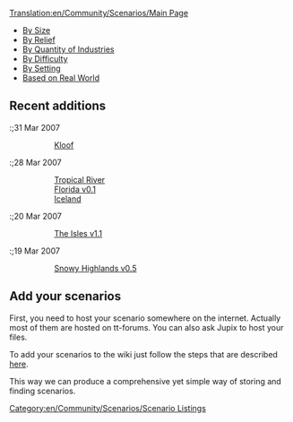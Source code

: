 [[Translation:en/Community/Scenarios/Main Page]]


* [[en/Community/Scenarios/Size/Main Page|By Size]]
* [[en/Community/Scenarios/Relief/Main Page|By Relief]]
* [[en/Community/Scenarios/Industry Density/Main Page|By Quantity of Industries]]
* [[en/Community/Scenarios/Difficulty/Main Page|By Difficulty]]
* [[en/Community/Scenarios/Climate/Main Page|By Setting]]
* [[en/Community/Scenarios/Real World|Based on Real World]]

==Recent additions==

:;31 Mar 2007
::[[en/Community/Scenarios/Mixed Relief Scenarios|Kloof]]

:;28 Mar 2007
::[[en/Community/Scenarios/Size/128x1024|Tropical River]]
::[[en/Community/Scenarios/Real World|Florida v0.1]]
::[[en/Community/Scenarios/Real World|Iceland]]

:;20 Mar 2007
::[[en/Community/Scenarios/Size/1024x1024|The Isles v1.1]]

:;19 Mar 2007
::[[en/Community/Scenarios/Size/2048x2048|Snowy Highlands v0.5]]

==Add your scenarios==

First, you need to host your scenario somewhere on the internet. Actually most of them are hosted on tt-forums. You can also ask Jupix to host your files.

To add your scenarios to the wiki just follow the steps that are described [[en/Community/Scenarios/Scenarios Team#procedure-to-adding-a-scenario|here]].

This way we can produce a comprehensive yet simple way of storing and finding scenarios.

[[Category:en/Community/Scenarios/Scenario Listings]]